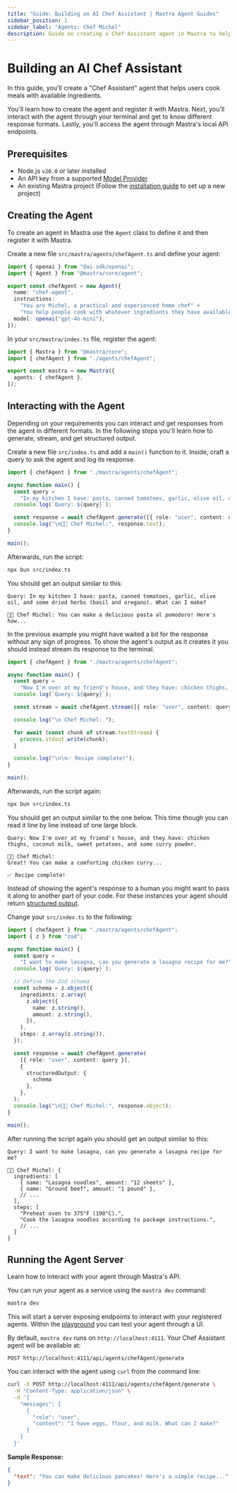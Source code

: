 ```yaml
---
title: "Guide: Building an AI Chef Assistant | Mastra Agent Guides"
sidebar_position: 1
sidebar_label: "Agents: Chef Michel"
description: Guide on creating a Chef Assistant agent in Mastra to help users cook meals with available ingredients.
---
```



# Building an AI Chef Assistant

In this guide, you'll create a "Chef Assistant" agent that helps users cook meals with available ingredients.

You'll learn how to create the agent and register it with Mastra. Next, you'll interact with the agent through your terminal and get to know different response formats. Lastly, you'll access the agent through Mastra's local API endpoints.

<YouTube id="_tZhOqHCrF0" />

## Prerequisites

- Node.js `v20.0` or later installed
- An API key from a supported [Model Provider](/models)
- An existing Mastra project (Follow the [installation guide](/getting-started/installation) to set up a new project)

## Creating the Agent

To create an agent in Mastra use the `Agent` class to define it and then register it with Mastra.

<Steps>

<StepItem>

Create a new file `src/mastra/agents/chefAgent.ts` and define your agent:

```ts copy title="src/mastra/agents/chefAgent.ts"
import { openai } from "@ai-sdk/openai";
import { Agent } from "@mastra/core/agent";

export const chefAgent = new Agent({
  name: "chef-agent",
  instructions:
    "You are Michel, a practical and experienced home chef" +
    "You help people cook with whatever ingredients they have available.",
  model: openai("gpt-4o-mini"),
});
```

</StepItem>

<StepItem>

In your `src/mastra/index.ts` file, register the agent:

```ts copy title="src/mastra/index.ts" {2, 5}
import { Mastra } from "@mastra/core";
import { chefAgent } from "./agents/chefAgent";

export const mastra = new Mastra({
  agents: { chefAgent },
});
```

</StepItem>

</Steps >

## Interacting with the Agent

Depending on your requirements you can interact and get responses from the agent in different formats. In the following steps you'll learn how to generate, stream, and get structured output.

<Steps>

<StepItem>

Create a new file `src/index.ts` and add a `main()` function to it. Inside, craft a query to ask the agent and log its response.

```ts copy title="src/index.ts"
import { chefAgent } from "./mastra/agents/chefAgent";

async function main() {
  const query =
    "In my kitchen I have: pasta, canned tomatoes, garlic, olive oil, and some dried herbs (basil and oregano). What can I make?";
  console.log(`Query: ${query}`);

  const response = await chefAgent.generate([{ role: "user", content: query }]);
  console.log("\n👨‍🍳 Chef Michel:", response.text);
}

main();
```

Afterwards, run the script:

```bash copy
npx bun src/index.ts
```

You should get an output similar to this:

```
Query: In my kitchen I have: pasta, canned tomatoes, garlic, olive oil, and some dried herbs (basil and oregano). What can I make?

👨‍🍳 Chef Michel: You can make a delicious pasta al pomodoro! Here's how...
```

</StepItem>

<StepItem>

In the previous example you might have waited a bit for the response without any sign of progress. To show the agent's output as it creates it you should instead stream its response to the terminal.

```ts copy title="src/index.ts"
import { chefAgent } from "./mastra/agents/chefAgent";

async function main() {
  const query =
    "Now I'm over at my friend's house, and they have: chicken thighs, coconut milk, sweet potatoes, and some curry powder.";
  console.log(`Query: ${query}`);

  const stream = await chefAgent.stream([{ role: "user", content: query }]);

  console.log("\n Chef Michel: ");

  for await (const chunk of stream.textStream) {
    process.stdout.write(chunk);
  }

  console.log("\n\n✅ Recipe complete!");
}

main();
```

Afterwards, run the script again:

```bash copy
npx bun src/index.ts
```

You should get an output similar to the one below. This time though you can read it line by line instead of one large block.

```
Query: Now I'm over at my friend's house, and they have: chicken thighs, coconut milk, sweet potatoes, and some curry powder.

👨‍🍳 Chef Michel:
Great! You can make a comforting chicken curry...

✅ Recipe complete!
```

</StepItem>

<StepItem>

Instead of showing the agent's response to a human you might want to pass it along to another part of your code. For these instances your agent should return [structured output](/agents/overview#4-structured-output).

Change your `src/index.ts` to the following:

```ts copy title="src/index.ts"
import { chefAgent } from "./mastra/agents/chefAgent";
import { z } from "zod";

async function main() {
  const query =
    "I want to make lasagna, can you generate a lasagna recipe for me?";
  console.log(`Query: ${query}`);

  // Define the Zod schema
  const schema = z.object({
    ingredients: z.array(
      z.object({
        name: z.string(),
        amount: z.string(),
      }),
    ),
    steps: z.array(z.string()),
  });

  const response = await chefAgent.generate(
    [{ role: "user", content: query }],
    { 
      structuredOutput: {
        schema
      },
    },
  );
  console.log("\n👨‍🍳 Chef Michel:", response.object);
}

main();
```

After running the script again you should get an output similar to this:

```
Query: I want to make lasagna, can you generate a lasagna recipe for me?

👨‍🍳 Chef Michel: {
  ingredients: [
    { name: "Lasagna noodles", amount: "12 sheets" },
    { name: "Ground beef", amount: "1 pound" },
    // ...
  ],
  steps: [
    "Preheat oven to 375°F (190°C).",
    "Cook the lasagna noodles according to package instructions.",
    // ...
  ]
}
```

</StepItem>

</Steps >

## Running the Agent Server

Learn how to interact with your agent through Mastra's API.

<Steps>

<StepItem>

You can run your agent as a service using the `mastra dev` command:

```bash copy
mastra dev
```

This will start a server exposing endpoints to interact with your registered agents. Within the [playground](/server-db/studio) you can test your agent through a UI.

</StepItem>

<StepItem>

By default, `mastra dev` runs on `http://localhost:4111`. Your Chef Assistant agent will be available at:

```
POST http://localhost:4111/api/agents/chefAgent/generate
```

</StepItem>

<StepItem>

You can interact with the agent using `curl` from the command line:

```bash copy
curl -X POST http://localhost:4111/api/agents/chefAgent/generate \
  -H "Content-Type: application/json" \
  -d '{
    "messages": [
      {
        "role": "user",
        "content": "I have eggs, flour, and milk. What can I make?"
      }
    ]
  }'
```

**Sample Response:**

```json
{
  "text": "You can make delicious pancakes! Here's a simple recipe..."
}
```

</StepItem>

</Steps>
